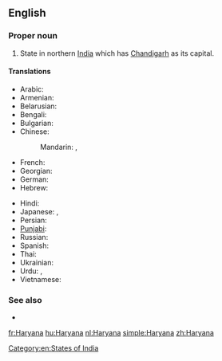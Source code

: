==English==
{{wikipedia}}

===Proper noun===
{{en-proper noun}}

# State in northern [[India]] which has [[Chandigarh]] as its capital.

====Translations====
{{trans-top|state}}
* Arabic: {{t|ar|هاريانا|f|tr=hariyaana}}
* Armenian: {{t-|hy|Հարյանա|tr=Haryana}}
* Belarusian: {{t|be|Хар'яна|f|tr=Xar'jána|xs=Belarusian}}
* Bengali: {{t|bn|হরিয়ানা|sc=Beng}}
* Bulgarian: {{t|bg|Харяна|f|tr=Harjána}}
* Chinese:
*: Mandarin: {{t|cmn|哈里亞納邦|sc=Hani}},  {{t|cmn|哈里亚纳邦|tr=Hālǐyànà-bāng|sc=Hani}}
* French: {{t-|fr|Haryana}}
* Georgian: {{t|ka|ჰარიანა|sc=Geor|xs=Georgian}}
* German: {{t-|de|Haryana}}
* Hebrew: {{t|he|הריאנה}}
{{trans-mid}}
* Hindi: {{t|hi|हरियाणा|tr=hariyāṇā|xs=Hindi}}
* Japanese: {{t|ja|ハリヤーナー州|tr=Hariyānā-shū}},  {{t|ja|ハリヤーナー|tr=Hariyānā}}
* Persian: {{t|fa|هاریانا|xs=Persian}}
* [[Punjabi]]: {{t|pa|ਹਰਿਆਣਾ|sc=Guru|xs=Punjabi}}
* Russian: {{t|ru|Харьяна|f|tr=Xar'jána}}
* Spanish: {{t-|es|Haryana}}
* Thai: {{t|th|รัฐหรยาณา|tr=rát hŏn-yaa-naa}}
* Ukrainian: {{t|uk|Хар'яна|f|tr=Xar'jána|xs=Ukrainian}}
* Urdu: {{t|ur|ہریانہ|tr=hariyāṇā|xs=Urdu}}, {{t|ur|ہاریانا|tr=hariyāṇā|xs=Urdu}}
* Vietnamese: {{t-|vi|Haryana|xs=Vietnamese}}
{{trans-bottom}}

===See also===
* {{list|en|states of India}}

[[Category:en:States of India]]

[[fr:Haryana]]
[[hu:Haryana]]
[[nl:Haryana]]
[[simple:Haryana]]
[[zh:Haryana]]